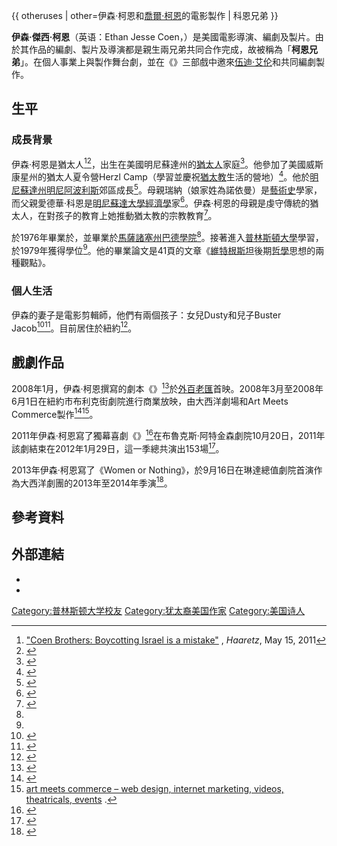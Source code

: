 {{Distinguish|伊坦·柯恩}}
{{ otheruses | other=伊森·柯恩和[[喬爾·柯恩|喬爾·柯恩]]的電影製作 | 科恩兄弟 }}

{{noteTA
|T=zh-hans:伊桑·科恩;zh-hk:伊頓·高安;zh-tw:伊森·柯恩;
|G1=Movie
|1=zh-hans:科恩;zh-hk:高安;zh-tw:柯恩;
|2=zh-hans:伊桑;zh-hk:伊頓;zh-tw:伊森;
|3=zh-cn:伍迪·艾伦; zh-tw:伍迪·艾倫; zh-hk:活地·亞倫;
}}

{{藝人
| type = 導演
| name = Ethan Jesse Coen<br>伊森·柯恩
| 民族 = 犹太人
| image = Ethan_Coen_(Berlin_Film_Festival_2011).jpg
| caption = 2011年於[[第61屆柏林影展|第61屆柏林影展]]
| imagesize = 200px
| birthdate = {{Birth date and age|1957|09|21}}
| birthplace = {{USA}}[[明尼蘇達州|明尼蘇達州]][[明尼亞波利斯|明尼亞波利斯]]
| spouse = {{tsl|en|Tricia Cooke|翠西婭‧庫克}}<br>（1990~，一子一女）
| children = Dusty <br>Buster
| 教育程度 = {{USA}}[[普林斯顿大学|普林斯顿大学]]
}}

'''伊森·傑西·柯恩'''（英语：Ethan Jesse Coen，{{bd|1957年|9月21日}}）是美國電影導演、編劇及製片。由於其作品的編劇、製片及導演都是親生兩兄弟共同合作完成，故被稱為「'''柯恩兄弟'''」。在個人事業上與{{tsl|en|Atlantic Theater Company|大西洋劇場}}製作舞台劇，並在《{{tsl|en|Relatively Speaking (2011 play)|Relatively Speaking}}》三部戲中邀來[[伍迪·艾伦|伍迪·艾伦]]和{{tsl|en|Elaine May|伊萊恩·梅}}共同編劇製作。

== 生平 ==
=== 成長背景 ===
伊森·柯恩是猶太人<ref name=Haaretz>[http://www.haaretz.com/culture/coen-brothers-boycotting-israel-is-a-mistake-1.361926 "Coen Brothers: Boycotting Israel is a mistake"] {{Wayback|url=http://www.haaretz.com/culture/coen-brothers-boycotting-israel-is-a-mistake-1.361926 |date=20160319194841 }}, ''Haaretz'', May 15, 2011</ref><ref>{{cite web|url=https://www.workingtitlefilms.com/features/qanda/id/7/q-a-with-joel-and-ethan-coen|title=Q&A with Joel and Ethan Coen|work=Working Title Films|date=November 16, 2009|accessdate=April 27, 2018|archive-url=https://web.archive.org/web/20180428013447/https://www.workingtitlefilms.com/features/qanda/id/7/q-a-with-joel-and-ethan-coen|archive-date=2018-04-28|dead-url=yes}}</ref>，出生在美國明尼蘇達州的[[猶太人|猶太人]]家庭<ref>{{cite web|first=Brian|last=Papish|url=https://www.highsnobiety.com/2016/03/16/coen-brothers-biography/|title=Everything You Need to Know About the Coen Brothers’ Cinematic Style|work=Highsnobiety|date=March 31, 2016|accessdate=April 27, 2018}}</ref>。他參加了美國威斯康星州的猶太人夏令營Herzl Camp（學習並慶祝[[猶太教|猶太教]]生活的營地）<ref>{{cite web|first=Gabe|last=Friedman|url=https://www.jta.org/2016/02/28/life-religion/9-famous-jews-who-attended-a-jewish-summer-camp|title=9 famous Jews who attended Jewish summer camp|work=JTA - Jewish news|date=February 28, 2016|accessdate=April 27, 2018|archive-url=https://web.archive.org/web/20180426075717/https://www.jta.org/2016/02/28/life-religion/9-famous-jews-who-attended-a-jewish-summer-camp|archive-date=2018-04-26|dead-url=yes}}</ref>。他於[[明尼蘇達州|明尼蘇達州]][[明尼阿波利斯|明尼阿波利斯]]郊區{{tsl|en|St. Louis Park, Minnesota|聖路易斯公園}}成長<ref name="twoheads">{{cite news |url = http://afp.google.com/article/ALeqM5gscDeHQbyybPqIAvt4N36wVwbkNw |title = Coen brothers prove two heads are better than one |accessdate = October 5, 2008 |date = February 24, 2008 |agency = Agence France-Presse |archive-date = 2008-03-03 |archive-url = https://web.archive.org/web/20080303121431/http://afp.google.com/article/ALeqM5gscDeHQbyybPqIAvt4N36wVwbkNw |dead-url = no }}</ref>。母親瑞納（娘家姓為諾依曼）是{{tsl|en|St. Cloud State University|聖克勞德州立大學}}[[藝術史|藝術史]]學家，而父親愛德華·科恩是[[明尼蘇達大學|明尼蘇達大學]][[經濟學|經濟學]]家<ref>{{Cite web |url=http://nl.newsbank.com/nl-search/we/Archives?p_product=PD&s_site=twincities&p_multi=SP&p_theme=realcities&p_action=search&p_maxdocs=200&p_topdoc=1&p_text_direct-0=0EF6EC4AB2DCD543&p_field_direct-0=document_id&p_perpage=10&p_sort=YMD_date:D&s_trackval=GooglePM |title=愛德華·科恩 |accessdate=2015-05-10 |archive-date=2020-03-10 |archive-url=https://web.archive.org/web/20200310051505/http://nl.newsbank.com/nl-search/we/Archives?p_product=PD&s_site=twincities&p_multi=SP&p_theme=realcities&p_action=search&p_maxdocs=200&p_topdoc=1&p_text_direct-0=0EF6EC4AB2DCD543&p_field_direct-0=document_id&p_perpage=10&p_sort=YMD_date:D&s_trackval=GooglePM |dead-url=no }}</ref>。伊森·柯恩的母親是虔守傳統的猶太人，在對孩子的教育上她推動猶太教的宗教教育<ref>{{cite web|first=Sam|last=Adams|url=https://film.avclub.com/joel-and-ethan-coen-1798217972|title=Joel and Ethan Coen|work=[[影音俱樂部|影音俱樂部]]|date=October 14, 2009|accessdate=April 27, 2018|archive-date=2020-12-25|archive-url=https://web.archive.org/web/20201225022807/https://film.avclub.com/joel-and-ethan-coen-1798217972|dead-url=no}}</ref>。

於1976年畢業於{{tsl|en|Saint Louis Park High School|聖路易公園高中}}，並畢業於[[馬薩諸塞州|馬薩諸塞州]][[巴德學院|巴德學院]]{{tsl|en|Bard College at Simon's Rock|西蒙岩石分校}}<ref name="twoheads" />。接著進入[[普林斯頓大學|普林斯頓大學]]學習，於1979年獲得學位<ref name="twoheads" />。他的畢業論文是41頁的文章《[[維特根斯坦|維特根斯坦]]後期[[哲學|哲學]]思想的兩種觀點》。

=== 個人生活 ===
伊森的妻子是電影剪輯師{{tsl|en|Tricia Cooke|翠西婭‧庫克}}，他們有兩個孩子：女兒Dusty和兒子Buster Jacob<ref>{{cite news| url=http://articles.latimes.com/2004/mar/28/entertainment/ca-verini28| title=The United States of Coen| last=Verini| first=James| date=March 28, 2004| work=[[Los_Angeles_Times|Los Angeles Times]]| accessdate=March 15, 2012| archive-date=2012-07-15| archive-url=https://web.archive.org/web/20120715022534/http://articles.latimes.com/2004/mar/28/entertainment/ca-verini28| dead-url=no}}</ref><ref>{{cite news| url=http://www.imdb.com/name/nm2955618/| title=Buster Jacob Coen on IMDB| accessdate=April 14, 2013| archive-date=2017-02-18| archive-url=https://web.archive.org/web/20170218124545/http://www.imdb.com/name/nm2955618/| dead-url=no}}</ref>。目前居住於紐約<ref>{{cite news |first = Ian |last = Nathan |title = The Complete Coens |work=[[Empire_(magazine)|Empire]] |date = January 2008|page=173 |accessdate =October 5, 2008 }}</ref>。

== 戲劇作品 ==
2008年1月，伊森·柯恩撰寫的劇本《{{tsl|en|Almost an Evening}}》<ref>{{cite news |last=McGEE |first=CELIA |url=http://www.nytimes.com/2008/01/06/theater/06celi.html?_r=0 |title=A Coen Brother Scales Down to the Stage |work=The New York Times |date=January 6, 2008 |accessdate=2015-05-10 |archive-date=2018-01-10 |archive-url=https://web.archive.org/web/20180110182155/http://www.nytimes.com/2008/01/06/theater/06celi.html?_r=0 |dead-url=no }}</ref>於[[外百老匯|外百老匯]]{{tsl|en|Atlantic Theater Company|大西洋劇場}}首映。2008年3月至2008年6月1日在紐約市布利克街劇院進行商業放映，由大西洋劇場和Art Meets Commerce製作<ref>{{cite web | url=http://www.atlantictheater.org/ | title=Atlantic Theater Company | publisher=Atlantic Theater Company | accessdate=February 28, 2011 | archive-date=2021-01-26 | archive-url=https://web.archive.org/web/20210126142805/https://atlantictheater.org/ | dead-url=no }}</ref><ref>[http://www.artmeetscommerce.net art meets commerce – web design, internet marketing, videos, theatricals, events<!-- Bot generated title -->] {{Wayback|url=http://www.artmeetscommerce.net/ |date=20210126054926 }}.</ref>。

2011年伊森·柯恩寫了獨幕喜劇《{{tsl|en|Relatively Speaking (2011 play)|Relatively Speaking}}》<ref>{{cite news |last=MAY |first=ELAINE |url=http://www.nytimes.com/2011/10/16/theater/elaine-may-interviews-ethan-coen-and-woody-allen.html |title=Allen, Coen and May: 3 Wits, One Show |work=The New York Times |date=2011-10-13 |accessdate=2015-05-10 |archive-date=2020-11-11 |archive-url=https://web.archive.org/web/20201111214742/http://www.nytimes.com/2011/10/16/theater/elaine-may-interviews-ethan-coen-and-woody-allen.html |dead-url=no }}</ref>在布魯克斯·阿特金森劇院10月20日，2011年該劇結束在2012年1月29日，這一季總共演出153場<ref>{{Cite web |url=http://artsbeat.blogs.nytimes.com/2012/01/04/relatively-speaking-to-close-at-the-end-of-the-month/?ref=ethancoen |title=存档副本 |accessdate=2015-05-10 |archive-date=2015-05-18 |archive-url=https://web.archive.org/web/20150518102811/http://artsbeat.blogs.nytimes.com/2012/01/04/relatively-speaking-to-close-at-the-end-of-the-month/?ref=ethancoen |dead-url=no }}</ref>。

2013年伊森·柯恩寫了《Women or Nothing》，於9月16日在琳達總值劇院首演作為大西洋劇團的2013年至2014年季演<ref>{{cite news |last=KOZINN |first=ALLAN |url=http://artsbeat.blogs.nytimes.com/2013/05/23/ethan-coen-play-to-open-atlantic-theater-company-season/ |title=Ethan Coen Play to Open Atlantic Theater Company Season |work=The New York Times |date=MAY 23, 2013 |accessdate=2015-05-10 |archive-date=2019-10-02 |archive-url=https://web.archive.org/web/20191002081327/https://artsbeat.blogs.nytimes.com/2013/05/23/ethan-coen-play-to-open-atlantic-theater-company-season/ |dead-url=no }}</ref>。

== 參考資料 ==
{{Reflist|2}}

== 外部連結 ==
{{wikiquote}}
{{Commons}}
* {{IMDb name|1053}}
* {{douban people|1054401}}

{{Coen brothers}}
{{坎城影展評審團主席}}
{{Authority control}}
{{DEFAULTSORT:Coen}}
[[Category:普林斯顿大学校友|Category:普林斯顿大学校友]]
[[Category:犹太裔美国作家|Category:犹太裔美国作家]]
[[Category:美国诗人|Category:美国诗人]]